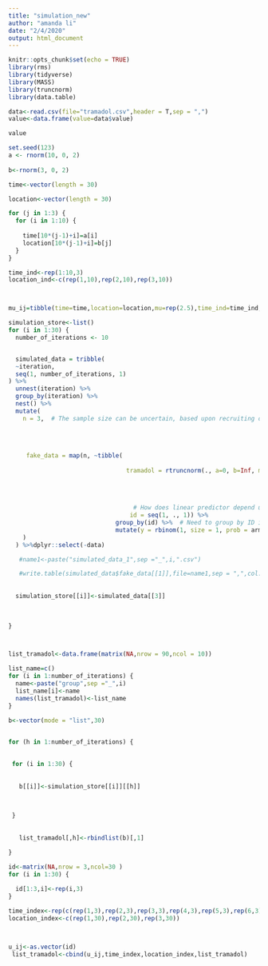 ```yaml
---
title: "simulation_new"
author: "amanda li"
date: "2/4/2020"
output: html_document
---
```


```r
knitr::opts_chunk$set(echo = TRUE)
library(rms)
library(tidyverse)
library(MASS)
library(truncnorm)
library(data.table)
```

```r
data<-read.csv(file="tramadol.csv",header = T,sep = ",")
value<-data.frame(value=data$value)

value
```


```r
set.seed(123)
a <- rnorm(10, 0, 2)      
                                  
b<-rnorm(3, 0, 2)

time<-vector(length = 30)

location<-vector(length = 30)

for (j in 1:3) {
  for (i in 1:10) {
  
    time[10*(j-1)+i]=a[i]
    location[10*(j-1)+i]=b[j]
  }
}

time_ind<-rep(1:10,3)
location_ind<-c(rep(1,10),rep(2,10),rep(3,10))



mu_ij=tibble(time=time,location=location,mu=rep(2.5),time_ind=time_ind,location_ind=location_ind,mu_ij=location+time+mu)


```


```r
simulation_store<-list()
for (i in 1:30) {
  number_of_iterations <- 10


  simulated_data = tribble(
  ~iteration,
  seq(1, number_of_iterations, 1)
) %>%
  unnest(iteration) %>%
  group_by(iteration) %>%
  nest() %>%
  mutate(
    n = 3,  # The sample size can be uncertain, based upon recruiting or dropout. Choosing sample size randomly can be an interesting way to incorporate your uncertainty about the final study results.
   
     
    
    
     fake_data = map(n, ~tibble(  
                                 
                                 tramadol = rtruncnorm(., a=0, b=Inf, mean = mu_ij$mu_ij[i], sd = 11.5),
                                
                                  
                                  
                                
                                   # How does linear predictor depend upon covariate(s)?
                                  id = seq(1, ., 1)) %>%
                              group_by(id) %>%  # Need to group by ID in order to simulate a single random variable for each observation
                              mutate(y = rbinom(1, size = 1, prob = arm::invlogit(tramadol)))
    )
  ) %>%dplyr::select(-data)

   #name1<-paste("simulated_data_1",sep ="_",i,".csv")

   #write.table(simulated_data$fake_data[[1]],file=name1,sep = ",",col.names = T,row.names = F)
  
  
  simulation_store[[i]]<-simulated_data[[3]]
  
  
  
}



list_tramadol<-data.frame(matrix(NA,nrow = 90,ncol = 10))

list_name=c()
for (i in 1:number_of_iterations) {
  name<-paste("group",sep ="_",i)
  list_name[i]<-name
  names(list_tramadol)<-list_name
}
  
b<-vector(mode = "list",30)


for (h in 1:number_of_iterations) {
  

 for (i in 1:30) {
  
    
   b[[i]]<-simulation_store[[i]][[h]]
   

    
 }
  
  
   list_tramadol[,h]<-rbindlist(b)[,1]

}

id<-matrix(NA,nrow = 3,ncol=30 )
for (i in 1:30) {
  
  id[1:3,i]<-rep(i,3)
}

time_index<-rep(c(rep(1,3),rep(2,3),rep(3,3),rep(4,3),rep(5,3),rep(6,3),rep(7,3),rep(8,3),rep(9,3),rep(10,3)),3)
location_index<-c(rep(1,30),rep(2,30),rep(3,30))



u_ij<-as.vector(id)
 list_tramadol<-cbind(u_ij,time_index,location_index,list_tramadol)

```









